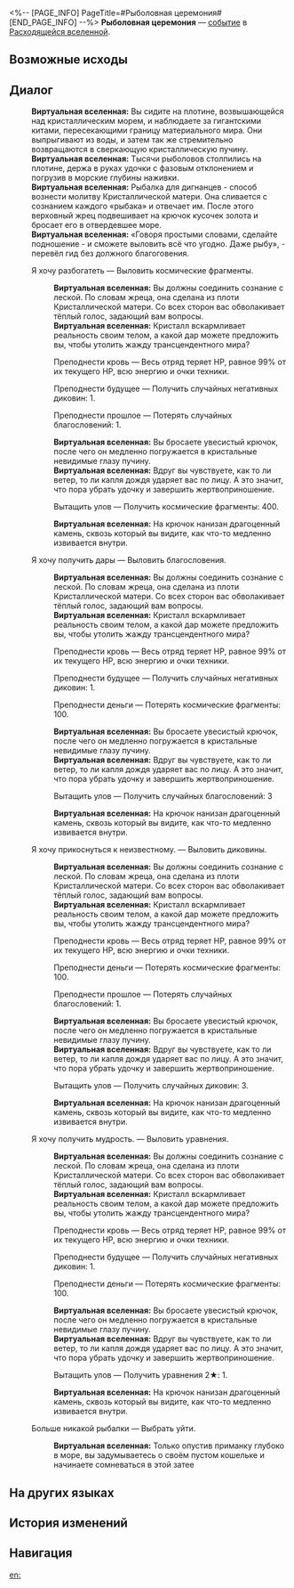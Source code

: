 <%-- [PAGE_INFO]
PageTitle=#Рыболовная церемония#
[END_PAGE_INFO] --%>
{{Дополнить}}
{{ВВ Событие Инфобокс
|id                 = 22201
|Название           = 
|Изображение        = Событие ВВ Церемония.png
|Испытание_в_вв     = 
|Испытание_в_рое    = 
|Испытание_в_зиш    = 
|Испытание_в_рв     = Неизвестно
|Испытание_в_облнеп = 
|Требования         = 
|Пред               = 
|След               = 
|Упоминания         = 
|Порядок            = 
|Порядок_рв         = 104
}}
'''Рыболовная церемония''' — [[Расходящаяся вселенная/События|событие]] в [[Расходящаяся вселенная|Расходящейся вселенной]].

==Возможные исходы==
{{Возможные исходы
|Выбор_1 = Я хочу разбогатеть

|Выбор_1_1 = Преподнести кровь
|Результат_1_1 = Весь отряд теряет НР, равное 99% от их текущего НР, всю энергию и очки техники.

|Выбор_1_2 = Преподнести будущее
|Результат_1_2 = Получить случайных негативных диковин: 1.

|Выбор_1_3 = Преподнести прошлое
|Результат_1_3 = Потерять случайных благословений: 1.

|Выбор_1_4 = Вытащить улов
|Результат_1_4 = Получить космические фрагменты: 400.

|Выбор_2 = Я хочу получить дары

|Выбор_2_1 = Преподнести кровь
|Результат_2_1 = Весь отряд теряет НР, равное 99% от их текущего НР, всю энергию и очки техники.

|Выбор_2_2 = Преподнести будущее
|Результат_2_2 = Получить случайных негативных диковин: 1.

|Выбор_2_3 = Преподнести деньги
|Результат_2_3 = Потерять космические фрагменты: 100.

|Выбор_2_4 = Вытащить улов
|Результат_2_4 = Получить случайных благословений: 3

|Выбор_3 = Я хочу прикоснуться к неизвестному.

|Выбор_3_1 = Преподнести кровь
|Результат_3_1 = Весь отряд теряет НР, равное 99% от их текущего НР, всю энергию и очки техники.

|Выбор_3_2 = Преподнести деньги
|Результат_3_2 = Потерять космические фрагменты: 100.

|Выбор_3_3 = Преподнести прошлое
|Результат_3_3 = Потерять случайных благословений: 1.

|Выбор_3_4 = Вытащить улов
|Результат_3_4 = Получить случайных диковин: 3.

|Выбор_4 = Я хочу получить мудрость.

|Выбор_4_1 = Преподнести кровь
|Результат_4_1 = Весь отряд теряет НР, равное 99% от их текущего НР, всю энергию и очки техники.

|Выбор_4_2 = Преподнести будущее
|Результат_4_2 = Получить случайных негативных диковин: 1.

|Выбор_4_3 = Преподнести деньги
|Результат_4_3 = Потерять космические фрагменты: 100.

|Выбор_4_4 = Вытащить улов
|Результат_4_4 = Получить уравнения 2★: 1.

|Выбор_5 = Больше никакой рыбалки
|Результат_5 = Выбрать уйти.
}}

==Диалог==
{{Диалог Начало}}
:'''Виртуальная вселенная:''' Вы сидите на плотине, возвышающейся над кристаллическим морем, и наблюдаете за гигантскими китами, пересекающими границу материального мира. Они выпрыгивают из воды, и затем так же стремительно возвращаются в сверкающую кристаллическую пучину.
:'''Виртуальная вселенная:''' Тысячи рыболовов столпились на плотине, держа в руках удочки с фазовым отклонением и погрузив в морские глубины наживки.
:'''Виртуальная вселенная:''' Рыбалка для дигнанцев - способ вознести молитву Кристаллической матери. Она сливается с сознанием каждого «рыбака» и отвечает им. После этого верховный жрец подвешивает на крючок кусочек золота и бросает его в отвердевшее море.
:'''Виртуальная вселенная:''' «Говоря простыми словами, сделайте подношение - и сможете выловить всё что угодно. Даже рыбу», - перевёл гид без должного благоговения.
:{{Диалог|Звезда}} Я хочу разбогатеть &mdash; Выловить космические фрагменты.
::'''Виртуальная вселенная:''' Вы должны соединить сознание с леской. По словам жреца, она сделана из плоти Кристаллической матери. Со всех сторон вас обволакивает тёплый голос, задающий вам вопросы.
::'''Виртуальная вселенная:''' Кристалл вскармливает реальность своим телом, а какой дар можете предложить вы, чтобы утолить жажду трансцендентного мира?
::{{Диалог|Звезда}} Преподнести кровь &mdash; Весь отряд теряет НР, равное 99% от их текущего НР, всю энергию и очки техники.
::{{Диалог|Звезда}} Преподнести будущее &mdash; Получить случайных негативных диковин: 1.
::{{Диалог|Звезда}} Преподнести прошлое &mdash; Потерять случайных благословений: 1.
::'''Виртуальная вселенная:''' Вы бросаете увесистый крючок, после чего он медленно погружается в кристальные невидимые глазу пучину.
::'''Виртуальная вселенная:''' Вдруг вы чувствуете, как то ли ветер, то ли капля дождя ударяет вас по лицу. А это значит, что пора убрать удочку и завершить жертвоприношение.
::{{Диалог|Звезда}} Вытащить улов &mdash; Получить космические фрагменты: 400.
::'''Виртуальная вселенная:''' На крючок нанизан драгоценный камень, сквозь который вы видите, как что-то медленно извивается внутри.
:{{Диалог|Звезда}} Я хочу получить дары &mdash; Выловить благословения.
::'''Виртуальная вселенная:''' Вы должны соединить сознание с леской. По словам жреца, она сделана из плоти Кристаллической матери. Со всех сторон вас обволакивает тёплый голос, задающий вам вопросы.
::'''Виртуальная вселенная:''' Кристалл вскармливает реальность своим телом, а какой дар можете предложить вы, чтобы утолить жажду трансцендентного мира?
::{{Диалог|Звезда}} Преподнести кровь &mdash; Весь отряд теряет НР, равное 99% от их текущего НР, всю энергию и очки техники.
::{{Диалог|Звезда}} Преподнести будущее &mdash; Получить случайных негативных диковин: 1.
::{{Диалог|Звезда}} Преподнести деньги &mdash; Потерять космические фрагменты: 100.
::'''Виртуальная вселенная:''' Вы бросаете увесистый крючок, после чего он медленно погружается в кристальные невидимые глазу пучину.
::'''Виртуальная вселенная:''' Вдруг вы чувствуете, как то ли ветер, то ли капля дождя ударяет вас по лицу. А это значит, что пора убрать удочку и завершить жертвоприношение.
::{{Диалог|Звезда}} Вытащить улов &mdash; Получить случайных благословений: 3
::'''Виртуальная вселенная:''' На крючок нанизан драгоценный камень, сквозь который вы видите, как что-то медленно извивается внутри.
:{{Диалог|Звезда}} Я хочу прикоснуться к неизвестному. &mdash; Выловить диковины.
::'''Виртуальная вселенная:''' Вы должны соединить сознание с леской. По словам жреца, она сделана из плоти Кристаллической матери. Со всех сторон вас обволакивает тёплый голос, задающий вам вопросы.
::'''Виртуальная вселенная:''' Кристалл вскармливает реальность своим телом, а какой дар можете предложить вы, чтобы утолить жажду трансцендентного мира?
::{{Диалог|Звезда}} Преподнести кровь &mdash; Весь отряд теряет НР, равное 99% от их текущего НР, всю энергию и очки техники.
::{{Диалог|Звезда}} Преподнести деньги &mdash; Потерять космические фрагменты: 100.
::{{Диалог|Звезда}} Преподнести прошлое &mdash; Потерять случайных благословений: 1.
::'''Виртуальная вселенная:''' Вы бросаете увесистый крючок, после чего он медленно погружается в кристальные невидимые глазу пучину.
::'''Виртуальная вселенная:''' Вдруг вы чувствуете, как то ли ветер, то ли капля дождя ударяет вас по лицу. А это значит, что пора убрать удочку и завершить жертвоприношение.
::{{Диалог|Звезда}} Вытащить улов &mdash; Получить случайных диковин: 3.
::'''Виртуальная вселенная:''' На крючок нанизан драгоценный камень, сквозь который вы видите, как что-то медленно извивается внутри.
:{{Диалог|Звезда}} Я хочу получить мудрость. &mdash; Выловить уравнения.
::'''Виртуальная вселенная:''' Вы должны соединить сознание с леской. По словам жреца, она сделана из плоти Кристаллической матери. Со всех сторон вас обволакивает тёплый голос, задающий вам вопросы.
::'''Виртуальная вселенная:''' Кристалл вскармливает реальность своим телом, а какой дар можете предложить вы, чтобы утолить жажду трансцендентного мира?
::{{Диалог|Звезда}} Преподнести кровь &mdash; Весь отряд теряет НР, равное 99% от их текущего НР, всю энергию и очки техники.
::{{Диалог|Звезда}} Преподнести будущее &mdash; Получить случайных негативных диковин: 1.
::{{Диалог|Звезда}} Преподнести деньги &mdash; Потерять космические фрагменты: 100.
::'''Виртуальная вселенная:''' Вы бросаете увесистый крючок, после чего он медленно погружается в кристальные невидимые глазу пучину.
::'''Виртуальная вселенная:''' Вдруг вы чувствуете, как то ли ветер, то ли капля дождя ударяет вас по лицу. А это значит, что пора убрать удочку и завершить жертвоприношение.
::{{Диалог|Звезда}} Вытащить улов &mdash; Получить уравнения 2★: 1.
::'''Виртуальная вселенная:''' На крючок нанизан драгоценный камень, сквозь который вы видите, как что-то медленно извивается внутри.
:{{Диалог|Звезда}} Больше никакой рыбалки &mdash; Выбрать уйти.
::'''Виртуальная вселенная:''' Только опустив приманку глубоко в море, вы задумываетесь о своём пустом кошельке и начинаете сомневаться в этой затее
{{Диалог Конец}}

==На других языках==
{{На других языках
|en   = Fishing Ceremony
|zhs  = 垂钓仪式
|zht  = 垂釣儀式
|ja   = {{Rubi|釣|つ}}りの{{Rubi|儀式|ぎしき}}
|ko   = 낚시 의식
|es   = Ceremonia de pesca
|fr   = Cérémonie de pêche
|ru   = Рыболовная церемония
|th   = พิธีตกปลา
|vi   = Nghi Thức Câu Cá
|de   = Angelzeremonie
|id   = Upacara Memancing
|pt   = Cerimônia de Pesca
}}

==История изменений==
{{История изменений|null}}

==Навигация==
{{События ВВ Навбокс}}

[[en:]]